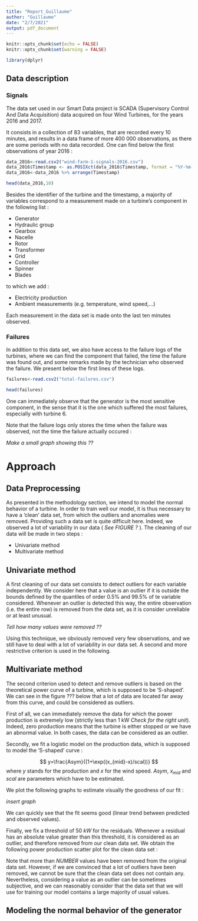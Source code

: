 ```yaml
---
title: "Report_Guillaume"
author: "Guillaume"
date: "2/7/2021"
output: pdf_document
---
```


```r
knitr::opts_chunk$set(echo = FALSE)
knitr::opts_chunk$set(warning = FALSE)
```

```r
library(dplyr)
```


## Data description 

### Signals

The data set used in our Smart Data project is SCADA (Supervisory Control And Data Acquisition) data acquired on four Wind Turbines, for the years 2016 and 2017.

It consists in a collection of 83 variables, that are recorded every 10 minutes, and results in a data frame of more 400 000 observations, as there are some periods with no data recorded. One can find below the first observations of year 2016 :

```r
data_2016<-read.csv2("wind-farm-1-signals-2016.csv")
data_2016$Timestamp <- as.POSIXct(data_2016$Timestamp, format = "%Y-%m-%dT%H:%M:%OS")
data_2016<-data_2016 %>% arrange(Timestamp)
```

```r
head(data_2016,10)
```

Besides the identifier of the turbine and the timestamp, a majority of variables correspond to a measurement made on a turbine's component in the following list :

* Generator
* Hydraulic group
* Gearbox
* Nacelle 
* Rotor
* Transformer
* Grid
* Controller
* Spinner
* Blades

to which we add :

* Electricity production
* Ambient measurements (e.g. temperature, wind speed,...)

Each measurement in the data set is made onto the last ten minutes observed. 

### Failures

In addition to this data set, we also have access to the failure logs of the turbines, where we can find the component that failed, the time the failure was found out, and some remarks made by the technician who observed the failure. We present below the first lines of these logs.

```r
failures<-read.csv2("total-failures.csv")
```

```r
head(failures)
```

One can immediately observe that the generator is the most sensitive component, in the sense that it is the one which suffered the most failures, especially with turbine 6.

Note that the failure logs only stores the time when the failure was observed, not the time the failure actually occured :

_Make a small graph showing this ??_

# Approach

## Data Preprocessing

As presented in the methodology section, we intend to model the normal behavior of a turbine. In order to train well our model, it is thus necessary to have a 'clean' data set, from which the outliers and anomalies were removed. Providing such a data set is quite difficult here. Indeed, we observed a lot of variability in our data ( _See FIGURE ?_ ). The cleaning of our data will be made in two steps :

* Univariate method
* Multivariate method

## Univariate method

A first cleaning of our data set consists to detect outliers for each variable independently. We consider here that a value is an outlier if it is outside the bounds defined by the quantiles of order 0.5% and 99.5% of te variable considered. Whenever an outlier is detected this way, the entire observation (i.e. the entire row) is removed from the data set, as it is consider unreliable or at least unusual.

_Tell how many values were removed ??_

Using this technique, we obviously removed very few observations, and we still have to deal with a lot of variability in our data set. A second and more restrictive criterion is used in the following.

## Multivariate method

The second criterion used to detect and remove outliers is based on the theoretical power curve of a turbine, which is supposed to be 'S-shaped'. We can see in the figure ??? below that a lot of data are located far away from this curve, and could be considered as outliers.

First of all, we can immediately remove the data for which the power production is extremely low (strictly less than 1 kW _Check for the right unit_). Indeed, zero production means that the turbine is either stopped or we have an abnormal value. In both cases, the data can be considered as an outlier.

Secondly, we fit a logistic model on the production data, which is supposed to model the 'S-shaped' curve :

$$ 
y=\frac{Asym}{(1+\exp((x_{mid}-x)/scal))} 
$$
where $y$ stands for the production and $x$ for the wind speed. $Asym, \ x_{mid}$ and $scal$ are parameters which have to be estimated.

We plot the following graphs to estimate visually the goodness of our fit :

_insert graph_

We can quickly see that the fit seems good (linear trend between predicted and observed values).

Finally, we fix a threshold of $50 \ kW$ for the residuals. Whenever a residual has an absolute value greater than this threshold, it is considered as an outlier, and therefore removed from our clean data set. We obtain the following power production scatter plot for the clean data set :

Note that more than _NUMBER_ values have been removed from the original data set. However, if we are convinced that a lot of outliers have been removed, we cannot be sure that the clean data set does not contain any. Nevertheless, considering a value as an outlier can be sometimes subjective, and we can reasonably consider that the data set that we will use for training our model contains a large majority of usual values.

## Modeling the normal behavior of the generator
